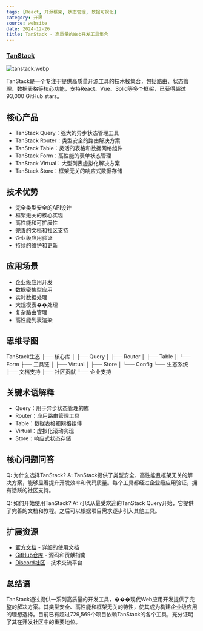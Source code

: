 ```yaml
---
tags: [React, 开源框架, 状态管理, 数据可视化]
category: 开源
source: website
date: 2024-12-26
title: TanStack - 高质量的Web开发工具集合
---
```


### [TanStack](https://tanstack.com/)

![tanstack.webp](https://img.mengpeng.tech/i/2024/12/26/676ce5148b9a1.webp)

TanStack是一个专注于提供高质量开源工具的技术栈集合，包括路由、状态管理、数据表格等核心功能，支持React、Vue、Solid等多个框架，已获得超过93,000 GitHub stars。

## 核心产品

- TanStack Query：强大的异步状态管理工具
- TanStack Router：类型安全的路由解决方案
- TanStack Table：灵活的表格和数据网格组件
- TanStack Form：高性能的表单状态管理
- TanStack Virtual：大型列表虚拟化解决方案
- TanStack Store：框架无关的响应式数据存储

## 技术优势

- 完全类型安全的API设计
- 框架无关的核心实现
- 高性能和可扩展性
- 完善的文档和社区支持
- 企业级应用验证
- 持续的维护和更新

## 应用场景

- 企业级应用开发
- 数据密集型应用
- 实时数据处理
- 大规模表��处理
- 复杂路由管理
- 高性能列表渲染

## 思维导图
TanStack生态
├── 核心库
│   ├── Query
│   ├── Router
│   ├── Table
│   └── Form
├── 工具链
│   ├── Virtual
│   ├── Store
│   └── Config
└── 生态系统
    ├── 文档支持
    ├── 社区贡献
    └── 企业支持

## 关键术语解释

- Query：用于异步状态管理的库
- Router：应用路由管理工具
- Table：数据表格和网格组件
- Virtual：虚拟化滚动实现
- Store：响应式状态存储

## 核心问题问答

Q: 为什么选择TanStack?
A: TanStack提供了类型安全、高性能且框架无关的解决方案，能够显著提升开发效率和代码质量。每个工具都经过企业级应用验证，拥有活跃的社区支持。

Q: 如何开始使用TanStack?
A: 可以从最受欢迎的TanStack Query开始，它提供了完善的文档和教程。之后可以根据项目需求逐步引入其他工具。

## 扩展资源

- [官方文档](https://tanstack.com/docs/latest) - 详细的使用文档
- [GitHub仓库](https://github.com/TanStack) - 源码和贡献指南
- [Discord社区](https://discord.com/invite/tanstack) - 技术交流平台

## 总结语

TanStack通过提供一系列高质量的开发工具，���现代Web应用开发提供了完整的解决方案。其类型安全、高性能和框架无关的特性，使其成为构建企业级应用的理想选择。目前已有超过729,569个项目依赖TanStack的各个工具，充分证明了其在开发社区中的重要地位。 